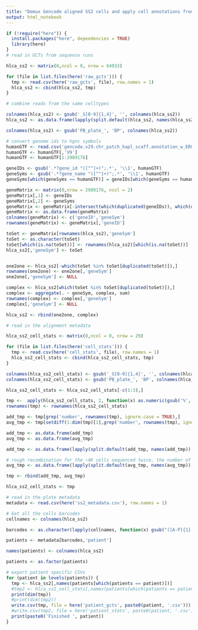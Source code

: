 ```yaml
---
title: "Demux Gencode aligned SS2 cells and apply cell annotations from NCBI GCT (patient 1 only)"
output: html_notebook
---
```


```r

if (!require("here")) {
  install.packages("here", dependencies = TRUE)
  library(here)
}
# read in GCTs from sequence runs

hlca_ss2 <- matrix(0,ncol = 0, nrow = 64933)

for (file in list.files(here('raw_gcts'))) {
  tmp <- read.csv(here('raw_gcts', file), row.names = 1)
  hlca_ss2 <- cbind(hlca_ss2, tmp)
}

# combine reads from the same celltypes

colnames(hlca_ss2) <- gsub('_S[0-9]{1,4}', '', colnames(hlca_ss2))
hlca_ss2 <- as.data.frame(lapply(split.default(hlca_ss2, names(hlca_ss2)), rowSums))

colnames(hlca_ss2) <- gsub('PB_plate_', 'BP', colnames(hlca_ss2))

# convert genome ids to hgnc symbols
humanGTF <- read.csv('gencode.v29.chr_patch_hapl_scaff.annotation_w_ERCC.gtf', sep = "\t", quote = "", header = FALSE)
humanGTF <- humanGTF[,'V9']
humanGTF <- humanGTF[1:2989176]

geneIDs <- gsub('.*?gene_id "([^"]+)";.*', '\\1', humanGTF)
geneSyms <- gsub('.*?gene_name "([^"]+)";.*', '\\1', humanGTF)
geneSyms[which(geneSyms == humanGTF)] = geneIDs[which(geneSyms == humanGTF)]

geneMatrix <- matrix(0,nrow = 2989176, ncol = 2)
geneMatrix[,1] <- geneIDs
geneMatrix[,2] <- geneSyms
geneMatrix <- geneMatrix[-intersect(which(duplicated(geneIDs)), which(duplicated(geneSyms))),]
geneMatrix <- as.data.frame(geneMatrix)
colnames(geneMatrix) <- c('geneID','geneSym')
rownames(geneMatrix) <- geneMatrix[,'geneID']

toSet <- geneMatrix[rownames(hlca_ss2),'geneSym']
toSet <- as.character(toSet)
toSet[which(is.na(toSet))] <- rownames(hlca_ss2)[which(is.na(toSet))]
hlca_ss2[,'geneSym'] <- toSet


one2one <- hlca_ss2[-which(toSet %in% toSet[duplicated(toSet)]),]
rownames(one2one) <- one2one[,'geneSym']
one2one[,'geneSym'] <- NULL

complex <- hlca_ss2[which(toSet %in% toSet[duplicated(toSet)]),]
complex <- aggregate(. ~ geneSym, complex, sum)
rownames(complex) <- complex[,'geneSym']
complex[,'geneSym'] <- NULL

hlca_ss2 <- rbind(one2one, complex)

# read in the alignment metadata

hlca_ss2_cell_stats <- matrix(0,ncol = 0, nrow = 29)

for (file in list.files(here('cell_stats'))) {
  tmp <- read.csv(here('cell_stats', file), row.names = 1)
  hlca_ss2_cell_stats <- cbind(hlca_ss2_cell_stats, tmp)
}

colnames(hlca_ss2_cell_stats) <- gsub('_S[0-9]{1,4}', '', colnames(hlca_ss2_cell_stats))
colnames(hlca_ss2_cell_stats) <- gsub('PB_plate_', 'BP', colnames(hlca_ss2_cell_stats))

hlca_ss2_cell_stats <- hlca_ss2_cell_stats[-c(1:3),]

tmp <-  apply(hlca_ss2_cell_stats, 2, function(x) as.numeric(gsub('%', '', x)))
rownames(tmp) <- rownames(hlca_ss2_cell_stats)

add_tmp <- tmp[grep('number', rownames(tmp), ignore.case = TRUE),]
avg_tmp <- tmp[setdiff(1:dim(tmp)[1],grep('number', rownames(tmp), ignore.case = TRUE)),]

add_tmp <- as.data.frame(add_tmp)
avg_tmp <- as.data.frame(avg_tmp)

add_tmp <- as.data.frame(lapply(split.default(add_tmp, names(add_tmp)), rowSums))

# rough recombination for the ~4K cells sequenced twice, the number of reads for each cell was roughly equal
avg_tmp <- as.data.frame(lapply(split.default(avg_tmp, names(avg_tmp)), rowMeans))

tmp <- rbind(add_tmp, avg_tmp)

hlca_ss2_cell_stats <- tmp

```


```r
# read in the plate metadata
metadata <- read.csv(here('ss2_metadata.csv'), row.names = 1)
```


```r
# Get all the cells barcodes
cellnames <- colnames(hlca_ss2)

barcodes <- as.character(lapply(cellnames, function(x) gsub("([A-P]{1}[0-9]{1,2})_(B[0-9]{6}|BP[0-9]{1,2})(.*)", "\\2", x)))

patients <- metadata[barcodes,'patient']

names(patients) <- colnames(hlca_ss2)

patients <- as.factor(patients)

```


```r
# export patient specific CSVs
for (patient in levels(patients)) {
  tmp <- hlca_ss2[,names(patients[which(patients == patient)])]
  #tmp2 <- hlca_ss2_cell_stats[,names(patients[which(patients == patient)])]
  print(dim(tmp))
  #print(dim(tmp2))
  write.csv(tmp, file = here('patient_gcts', paste0(patient, '.csv')))
  #write.csv(tmp2, file = here('patient_stats', paste0(patient, '.csv')))
  print(paste0('Finished ', patient))
}
```

